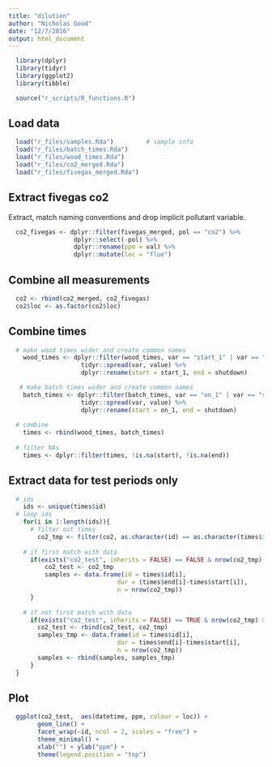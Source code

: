 ```yaml
---
title: "dilution"
author: "Nicholas Good"
date: "12/7/2016"
output: html_document
---
```


```r
  library(dplyr)
  library(tidyr)
  library(ggplot2)
  library(tibble)
```

```r
  source("r_scripts/R_functions.R")
```

## Load data

```r
  load("r_files/samples.Rda")         # sample info
  load("r_files/batch_times.Rda")
  load("r_files/wood_times.Rda")
  load("r_files/co2_merged.Rda")
  load("r_files/fivegas_merged.Rda")
```


## Extract fivegas co2

Extract, match naming conventions and drop implicit pollutant variable.

```r
  co2_fivegas <- dplyr::filter(fivegas_merged, pol == "co2") %>%
                  dplyr::select(-pol) %>%
                  dplyr::rename(ppm = val) %>%
                  dplyr::mutate(loc = "flue")
```

## Combine all measurements

```r
  co2 <- rbind(co2_merged, co2_fivegas)
  co2$loc <- as.factor(co2$loc)
```

## Combine times

```r
  # make wood times wider and create common names
    wood_times <- dplyr::filter(wood_times, var == "start_1" | var == "shutdown") %>%
                    tidyr::spread(var, value) %>%
                    dplyr::rename(start = start_1, end = shutdown)

   # make batch times wider and create common names
    batch_times <- dplyr::filter(batch_times, var == "on_1" | var == "shutdown") %>%
                    tidyr::spread(var, value) %>%
                    dplyr::rename(start = on_1, end = shutdown)
    
  # combine
    times <- rbind(wood_times, batch_times)
    
  # filter NAs
    times <- dplyr::filter(times, !is.na(start), !is.na(end))
```

## Extract data for test periods only

```r
  # ids
    ids <- unique(times$id)
  # loop ids
    for(i in 1:length(ids)){
      # filter out times
        co2_tmp <- filter(co2, as.character(id) == as.character(times$id[i]), time >= times$start[i], time <= times$end[i])
        
    # if first match with data
      if(exists("co2_test", inherits = FALSE) == FALSE & nrow(co2_tmp) > 0){
          co2_test <- co2_tmp
          samples <- data.frame(id = times$id[i],
                              dur = (times$end[i]-times$start[i]),
                              n = nrow(co2_tmp))
      }
    
    # if not first match with data
      if(exists("co2_test", inherits = FALSE) == TRUE & nrow(co2_tmp) > 0){
        co2_test <- rbind(co2_test, co2_tmp)
        samples_tmp <- data.frame(id = times$id[i],
                              dur = times$end[i]-times$start[i],
                              n = nrow(co2_tmp))
        samples <- rbind(samples, samples_tmp)
      }
  }

```

## Plot

```r
  ggplot(co2_test,  aes(datetime, ppm, colour = loc)) +
        geom_line() +
        facet_wrap(~id, ncol = 2, scales = "free") +
        theme_minimal() +
        xlab("") + ylab("ppm") +
        theme(legend.position = "top")
```

